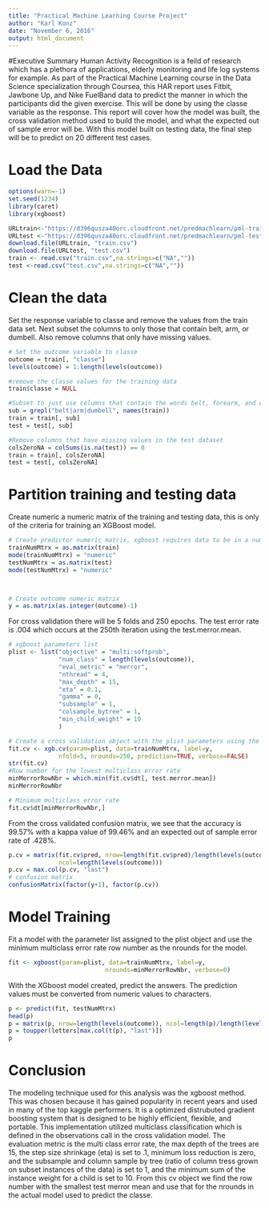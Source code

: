 ```yaml
---
title: "Practical Machine Learning Course Project"
author: "Karl Konz"
date: "November 6, 2016"
output: html_document
---
```


#Executive Summary
Human Activity Recognition is a feild of research which has a plethora of applications, elderly monitoring and life log systems for example. As part of the Practical Machine Learning course in the Data Science specialization through Coursea, this HAR report uses Fitbit, Jawbone Up, and Nike FuelBand data to predict the manner in which the participants did the given exercise. This will be done by using the classe variable as the response. This report will cover how the model was built, the cross validation method used to build the model, and what the expected out of sample error will be. With this model built on testing data, the final step will be to predict on 20 different test cases.


# Load the Data

```r
options(warn=-1)
set.seed(1234)
library(caret)
library(xgboost)

URLtrain<-"https://d396qusza40orc.cloudfront.net/predmachlearn/pml-training.csv"
URLtest <-"https://d396qusza40orc.cloudfront.net/predmachlearn/pml-testing.csv"
download.file(URLtrain, "train.csv")
download.file(URLtest, "test.csv")
train <- read.csv("train.csv",na.strings=c("NA",""))
test <-read.csv("test.csv",na.strings=c("NA",""))


```

# Clean the data

Set the response variable to classe and remove the values from the train data set. Next subset the columns to only those that contain belt, arm, or dumbell. Also remove columns that only have missing values.


```r

# Set the outcome variable to classe
outcome = train[, "classe"]
levels(outcome) = 1:length(levels(outcome))

#remove the classe values for the training data
train$classe = NULL

#Subset to just use columns that contain the words belt, forearm, and dumbell
sub = grepl("belt|arm|dumbell", names(train))
train = train[, sub]
test = test[, sub]

#Remove columns that have missing values in the test dataset
colsZeroNA = colSums(is.na(test)) == 0
train = train[, colsZeroNA]
test = test[, colsZeroNA]
```

# Partition training and testing data 

Create numeric a numeric matrix of the training and testing data, this is only of the criteria for training an XGBoost model.
```r

# Create predictor numeric matrix, xgboost requires data to be in a numeric matrix
trainNumMtrx = as.matrix(train)
mode(trainNumMtrx) = "numeric"
testNumMtrx = as.matrix(test)
mode(testNumMtrx) = "numeric"



# Create outcome numeric matrix
y = as.matrix(as.integer(outcome)-1)

```

For cross validation there will be 5 folds and 250 epochs. The test error rate is .004 which occurs at the 250th iteration using the test.merror.mean. 
```r
# xgboost parameters list
plist <- list("objective" = "multi:softprob", 
              "num_class" = length(levels(outcome)),  
              "eval_metric" = "merror", 
              "nthread" = 4,
              "max_depth" = 15,   
              "eta" = 0.1,    
              "gamma" = 0,  
              "subsample" = 1,    
              "colsample_bytree" = 1, 
              "min_child_weight" = 10
              )

# Create a cross validation object with the plist parameters using the xgboost package xgb.cv() function
fit.cv <- xgb.cv(param=plist, data=trainNumMtrx, label=y, 
              nfold=5, nrounds=250, prediction=TRUE, verbose=FALSE)
str(fit.cv)
#Row number for the lowest multiclass error rate
minMerrorRowNbr = which.min(fit.cv$dt[, test.merror.mean]) 
minMerrorRowNbr  

# Minimum multiclass error rate
fit.cv$dt[minMerrorRowNbr,]
```

From the cross validated confusion matrix, we see that the accuracy is 99.57% with a kappa value of 99.46% and an expected out of sample error rate of .428%.

```r

p.cv = matrix(fit.cv$pred, nrow=length(fit.cv$pred)/length(levels(outcome)),
              ncol=length(levels(outcome)))
p.cv = max.col(p.cv, "last")
# confusion matrix
confusionMatrix(factor(y+1), factor(p.cv))

```

# Model Training

Fit a model with the parameter list assigned to the plist object and use the minimum multiclass error rate row number as the nrounds for the model.

```r
fit <- xgboost(param=plist, data=trainNumMtrx, label=y, 
                           nrounds=minMerrorRowNbr, verbose=0)
```



With the XGboost model created, predict the answers. The prediction values must be converted from numeric values to characters.
```r
p <- predict(fit, testNumMtrx) 
head(p)
p = matrix(p, nrow=length(levels(outcome)), ncol=length(p)/length(levels(outcome)))
p = toupper(letters[max.col(t(p), "last")])
p
```

# Conclusion

The modeling technique used for this analysis was the xgboost method. This was chosen because it has gained popularity in recent years and used in many of the top kaggle performers. It is a optimzed distrubuted gradient boosting system that is designed to be highly efficient, flexible, and portable. This implementation utilized multiclass classification which is defined in the observations call in the cross validation model. The evaluation metric is the multi class error rate, the max depth of the trees are 15, the step size shrinkage (eta) is set to .1, minimum loss reduction is zero, and the subsample and column sample by tree (ratio of column tress grown on subset instances of the data) is set to 1, and the minimum sum of the instance weight for a child is set to 10. From this cv object we find the row number with the smallest test merror mean and use that for the nrounds in the actual model used to predict the classe.


